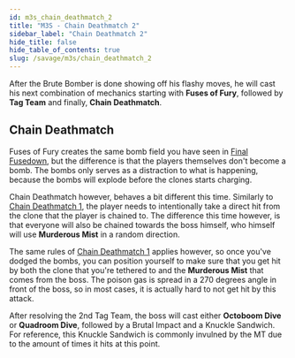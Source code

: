 ```yaml
---
id: m3s_chain_deathmatch_2
title: "M3S - Chain Deathmatch 2"
sidebar_label: "Chain Deathmatch 2"
hide_title: false
hide_table_of_contents: true
slug: /savage/m3s/chain_deathmatch_2
---
```


After the Brute Bomber is done showing off his flashy moves, he will cast his next combination of mechanics starting with <strong>Fuses of Fury</strong>, followed by <strong>Tag Team</strong> and finally, <strong>Chain Deathmatch</strong>.

## Chain Deathmatch

Fuses of Fury creates the same bomb field you have seen in [Final Fusedown](/savage/m3s/final_fusedown), but the difference is that the players themselves don't become a bomb. The bombs only serves as a distraction to what is happening, because the bombs will explode before the clones starts charging. 

Chain Deathmatch however, behaves a bit different this time. Similarly to [Chain Deathmatch 1](/savage/m3s/chain_deathmatch_1), the player needs to intentionally take a direct hit from the clone that the player is chained to. The difference this time however, is that everyone will also be chained towards the boss himself, who himself will use <strong>Murderous Mist</strong> in a random direction.

The same rules of [Chain Deathmatch 1](/savage/m3s/chain_deathmatch_1) applies however, so once you've dodged the bombs, you can position yourself to make sure that you get hit by both the clone that you're tethered to and the <strong>Murderous Mist</strong> that comes from the boss. The poison gas is spread in a 270 degrees angle in front of the boss, so in most cases, it is actually hard to not get hit by this attack.

<KittenAsset path='m3s/tag_team_2.webm' wrapper='div' />

After resolving the 2nd Tag Team, the boss will cast either <strong>Octoboom Dive</strong> or <strong>Quadroom Dive</strong>, followed by a <Raidwide>Brutal Impact</Raidwide> and a <Tankbuster>Knuckle Sandwich</Tankbuster>. For reference, this <Tankbuster>Knuckle Sandwich</Tankbuster> is commonly invulned by the MT due to the amount of times it hits at this point.